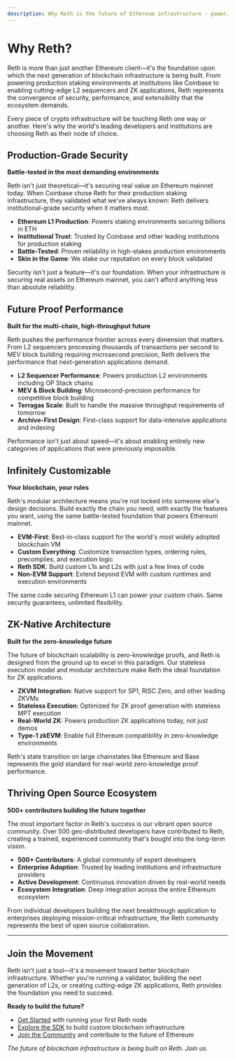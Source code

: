 ```yaml
---
description: Why Reth is the future of Ethereum infrastructure - powering everything from production staking to cutting-edge L2s and ZK applications.
---
```


# Why Reth?

Reth is more than just another Ethereum client—it's the foundation upon which the next generation of blockchain infrastructure is being built. From powering production staking environments at institutions like Coinbase to enabling cutting-edge L2 sequencers and ZK applications, Reth represents the convergence of security, performance, and extensibility that the ecosystem demands.

Every piece of crypto infrastructure will be touching Reth one way or another. Here's why the world's leading developers and institutions are choosing Reth as their node of choice.

## Production-Grade Security

**Battle-tested in the most demanding environments**

Reth isn't just theoretical—it's securing real value on Ethereum mainnet today. When Coinbase chose Reth for their production staking infrastructure, they validated what we've always known: Reth delivers institutional-grade security when it matters most.

-   **Ethereum L1 Production**: Powers staking environments securing billions in ETH
-   **Institutional Trust**: Trusted by Coinbase and other leading institutions for production staking
-   **Battle-Tested**: Proven reliability in high-stakes production environments
-   **Skin in the Game**: We stake our reputation on every block validated

Security isn't just a feature—it's our foundation. When your infrastructure is securing real assets on Ethereum mainnet, you can't afford anything less than absolute reliability.

## Future Proof Performance

**Built for the multi-chain, high-throughput future**

Reth pushes the performance frontier across every dimension that matters. From L2 sequencers processing thousands of transactions per second to MEV block building requiring microsecond precision, Reth delivers the performance that next-generation applications demand.

-   **L2 Sequencer Performance**: Powers production L2 environments including OP Stack chains
-   **MEV & Block Building**: Microsecond-precision performance for competitive block building
-   **Terragas Scale**: Built to handle the massive throughput requirements of tomorrow
-   **Archive-First Design**: First-class support for data-intensive applications and indexing

Performance isn't just about speed—it's about enabling entirely new categories of applications that were previously impossible.

## Infinitely Customizable

**Your blockchain, your rules**

Reth's modular architecture means you're not locked into someone else's design decisions. Build exactly the chain you need, with exactly the features you want, using the same battle-tested foundation that powers Ethereum mainnet.

-   **EVM-First**: Best-in-class support for the world's most widely adopted blockchain VM
-   **Custom Everything**: Customize transaction types, ordering rules, precompiles, and execution logic
-   **Reth SDK**: Build custom L1s and L2s with just a few lines of code
-   **Non-EVM Support**: Extend beyond EVM with custom runtimes and execution environments

The same code securing Ethereum L1 can power your custom chain. Same security guarantees, unlimited flexibility.

## ZK-Native Architecture

**Built for the zero-knowledge future**

The future of blockchain scalability is zero-knowledge proofs, and Reth is designed from the ground up to excel in this paradigm. Our stateless execution model and modular architecture make Reth the ideal foundation for ZK applications.

-   **ZKVM Integration**: Native support for SP1, RISC Zero, and other leading ZKVMs
-   **Stateless Execution**: Optimized for ZK proof generation with stateless MPT execution
-   **Real-World ZK**: Powers production ZK applications today, not just demos
-   **Type-1 zkEVM**: Enable full Ethereum compatibility in zero-knowledge environments

Reth's state transition on large chainstates like Ethereum and Base represents the gold standard for real-world zero-knowledge proof performance.

## Thriving Open Source Ecosystem

**500+ contributors building the future together**

The most important factor in Reth's success is our vibrant open source community. Over 500 geo-distributed developers have contributed to Reth, creating a trained, experienced community that's bought into the long-term vision.

-   **500+ Contributors**: A global community of expert developers
-   **Enterprise Adoption**: Trusted by leading institutions and infrastructure providers
-   **Active Development**: Continuous innovation driven by real-world needs
-   **Ecosystem Integration**: Deep integration across the entire Ethereum ecosystem

From individual developers building the next breakthrough application to enterprises deploying mission-critical infrastructure, the Reth community represents the best of open source collaboration.

---

## Join the Movement

Reth isn't just a tool—it's a movement toward better blockchain infrastructure. Whether you're running a validator, building the next generation of L2s, or creating cutting-edge ZK applications, Reth provides the foundation you need to succeed.

**Ready to build the future?**

-   [Get Started](/run/ethereum) with running your first Reth node
-   [Explore the SDK](/sdk/overview) to build custom blockchain infrastructure
-   [Join the Community](https://github.com/paradigmxyz/reth) and contribute to the future of Ethereum

_The future of blockchain infrastructure is being built on Reth. Join us._
